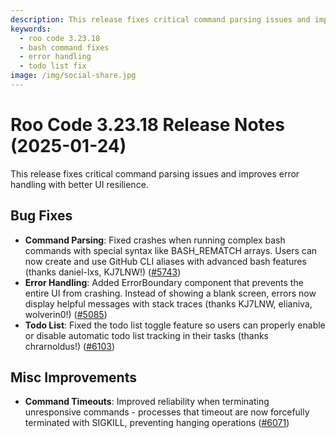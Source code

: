 ```yaml
---
description: This release fixes critical command parsing issues and improves error handling with better UI resilience.
keywords:
  - roo code 3.23.18
  - bash command fixes
  - error handling
  - todo list fix
image: /img/social-share.jpg
---
```


# Roo Code 3.23.18 Release Notes (2025-01-24)

This release fixes critical command parsing issues and improves error handling with better UI resilience.

## Bug Fixes

* **Command Parsing**: Fixed crashes when running complex bash commands with special syntax like BASH_REMATCH arrays. Users can now create and use GitHub CLI aliases with advanced bash features (thanks daniel-lxs, KJ7LNW!) ([#5743](https://github.com/RooCodeInc/Roo-Code/pull/5743))
* **Error Handling**: Added ErrorBoundary component that prevents the entire UI from crashing. Instead of showing a blank screen, errors now display helpful messages with stack traces (thanks KJ7LNW, elianiva, wolverin0!) ([#5085](https://github.com/RooCodeInc/Roo-Code/pull/5085))
* **Todo List**: Fixed the todo list toggle feature so users can properly enable or disable automatic todo list tracking in their tasks (thanks chrarnoldus!) ([#6103](https://github.com/RooCodeInc/Roo-Code/pull/6103))

## Misc Improvements

* **Command Timeouts**: Improved reliability when terminating unresponsive commands - processes that timeout are now forcefully terminated with SIGKILL, preventing hanging operations ([#6071](https://github.com/RooCodeInc/Roo-Code/pull/6071))
